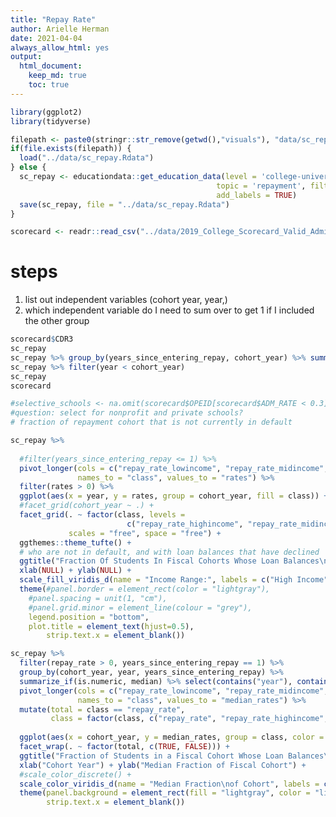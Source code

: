 ```yaml
---
title: "Repay Rate"
author: Arielle Herman
date: 2021-04-04
always_allow_html: yes
output: 
  html_document:
    keep_md: true
    toc: true
---
```


```r
library(ggplot2)
library(tidyverse)

filepath <- paste0(stringr::str_remove(getwd(),"visuals"), "data/sc_repay.Rdata")
if(file.exists(filepath)) {
  load("../data/sc_repay.Rdata")
} else {
  sc_repay <- educationdata::get_education_data(level = 'college-university', source = 'scorecard',
                                              topic = 'repayment', filters = list(year = 2007:2016),
                                              add_labels = TRUE)
  save(sc_repay, file = "../data/sc_repay.Rdata")
}

scorecard <- readr::read_csv("../data/2019_College_Scorecard_Valid_Admissions_Data.csv")
```

# steps
1. list out independent variables (cohort year, year,)
2. which independent variable do I need to sum over to get 1 if I included the other group

```r
scorecard$CDR3
sc_repay
sc_repay %>% group_by(years_since_entering_repay, cohort_year) %>% summarize(n(), sum(repay_rate))
sc_repay %>% filter(year < cohort_year)
sc_repay
scorecard
```

```r
#selective_schools <- na.omit(scorecard$OPEID[scorecard$ADM_RATE < 0.3])
#question: select for nonprofit and private schools?
# fraction of repayment cohort that is not currently in default

sc_repay %>%
  
  #filter(years_since_entering_repay <= 1) %>%
  pivot_longer(cols = c("repay_rate_lowincome", "repay_rate_midincome", "repay_rate_highincome"),
               names_to = "class", values_to = "rates") %>%
  filter(rates > 0) %>%
  ggplot(aes(x = year, y = rates, group = cohort_year, fill = class)) + geom_violin(color = "lightgray") +
  #facet_grid(cohort_year ~ .) +
  facet_grid(. ~ factor(class, levels =
                          c("repay_rate_highincome", "repay_rate_midincome", "repay_rate_lowincome")),
             scales = "free", space = "free") +
  ggthemes::theme_tufte() +
  # who are not in default, and with loan balances that have declined
  ggtitle("Fraction Of Students In Fiscal Cohorts Whose Loan Balances\nHave Declined One Year After Entering Repayment") +
  xlab(NULL) + ylab(NULL) +
  scale_fill_viridis_d(name = "Income Range:", labels = c("High Income", "Middle Income", "Low Income")) + #geom_smooth(aes(group = cohort_year), method = "lm") +
  theme(#panel.border = element_rect(color = "lightgray"),
    #panel.spacing = unit(1, "cm"),
    #panel.grid.minor = element_line(colour = "grey"),
    legend.position = "bottom",
    plot.title = element_text(hjust=0.5),
        strip.text.x = element_blank())

sc_repay %>%
  filter(repay_rate > 0, years_since_entering_repay == 1) %>%
  group_by(cohort_year, year, years_since_entering_repay) %>%
  summarize_if(is.numeric, median) %>% select(contains("year"), contains("rate")) %>%
  pivot_longer(cols = c("repay_rate_lowincome", "repay_rate_midincome", "repay_rate_highincome", "repay_rate"),
               names_to = "class", values_to = "median_rates") %>%
  mutate(total = class == "repay_rate",
         class = factor(class, c("repay_rate", "repay_rate_highincome", "repay_rate_midincome", "repay_rate_lowincome"))) %>%
  
  ggplot(aes(x = cohort_year, y = median_rates, group = class, color = class)) + geom_line() + geom_point() +
  facet_wrap(. ~ factor(total, c(TRUE, FALSE))) +
  ggtitle("Fraction of Students in a Fiscal Cohort Whose Loan Balances\nHave Declined One Year After Entering Repayment") +
  xlab("Cohort Year") + ylab("Median Fraction of Fiscal Cohort") +
  #scale_color_discrete() +
  scale_color_viridis_d(name = "Median Fraction\nof Cohort", labels = c("Overall", "High Income", "Middle Income", "Low Income")) + ggthemes::theme_tufte() +
  theme(panel.background = element_rect(fill = "lightgray", color = "lightgray"),
        strip.text.x = element_blank())
```
